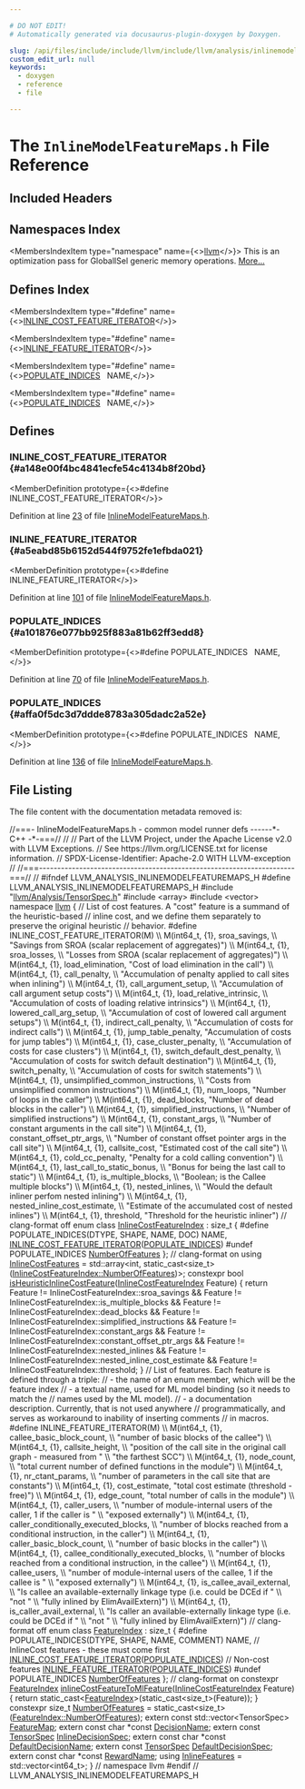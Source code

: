 ```yaml
---

# DO NOT EDIT!
# Automatically generated via docusaurus-plugin-doxygen by Doxygen.

slug: /api/files/include/include/llvm/include/llvm/analysis/inlinemodelfeaturemaps-h
custom_edit_url: null
keywords:
  - doxygen
  - reference
  - file

---
```





# The `InlineModelFeatureMaps.h` File Reference

<DoxygenPage pluginConfig={pluginConfig}>



## Included Headers

<IncludesList>
<IncludesListItem
  filePath="llvm/Analysis/TensorSpec.h"
  permalink="/docs/api/files/include/include/llvm/include/llvm/analysis/tensorspec-h"
  isLocal="true" />
<IncludesListItem
  filePath="array"
  permalink=""
  isLocal="false" />
<IncludesListItem
  filePath="vector"
  permalink=""
  isLocal="false" />
</IncludesList>

## Namespaces Index

<MembersIndex>

<MembersIndexItem
  type="namespace"
  name={<><a href="/docs/api/namespaces/llvm">llvm</a></>}>
This is an optimization pass for GlobalISel generic memory operations. <a href="/docs/api/namespaces/llvm/#details">More...</a>
</MembersIndexItem>

</MembersIndex>

## Defines Index

<MembersIndex>

<MembersIndexItem
  type="#define"
  name={<><a href="#a148e00f4bc4841ecfe54c4134b8f20bd">INLINE&#95;COST&#95;FEATURE&#95;ITERATOR</a></>}>
</MembersIndexItem>

<MembersIndexItem
  type="#define"
  name={<><a href="#a5eabd85b6152d544f9752fe1efbda021">INLINE&#95;FEATURE&#95;ITERATOR</a></>}>
</MembersIndexItem>

<MembersIndexItem
  type="#define"
  name={<><a href="#a101876e077bb925f883a81b62ff3edd8">POPULATE&#95;INDICES</a>&nbsp;&nbsp;&nbsp;NAME,</>}>
</MembersIndexItem>

<MembersIndexItem
  type="#define"
  name={<><a href="#affa0f5dc3d7ddde8783a305dadc2a52e">POPULATE&#95;INDICES</a>&nbsp;&nbsp;&nbsp;NAME,</>}>
</MembersIndexItem>

</MembersIndex>


<SectionDefinition>

## Defines

### INLINE&#95;COST&#95;FEATURE&#95;ITERATOR {#a148e00f4bc4841ecfe54c4134b8f20bd}

<MemberDefinition
  prototype={<>#define INLINE&#95;COST&#95;FEATURE&#95;ITERATOR</>}>

Definition at line <a href="#l00023">23</a> of file <a href="/docs/api/files/include/include/llvm/include/llvm/analysis/inlinemodelfeaturemaps-h">InlineModelFeatureMaps.h</a>.
</MemberDefinition>

### INLINE&#95;FEATURE&#95;ITERATOR {#a5eabd85b6152d544f9752fe1efbda021}

<MemberDefinition
  prototype={<>#define INLINE&#95;FEATURE&#95;ITERATOR</>}>

Definition at line <a href="#l00101">101</a> of file <a href="/docs/api/files/include/include/llvm/include/llvm/analysis/inlinemodelfeaturemaps-h">InlineModelFeatureMaps.h</a>.
</MemberDefinition>

### POPULATE&#95;INDICES {#a101876e077bb925f883a81b62ff3edd8}

<MemberDefinition
  prototype={<>#define POPULATE&#95;INDICES&nbsp;&nbsp;&nbsp;NAME,</>}>

Definition at line <a href="#l00070">70</a> of file <a href="/docs/api/files/include/include/llvm/include/llvm/analysis/inlinemodelfeaturemaps-h">InlineModelFeatureMaps.h</a>.
</MemberDefinition>

### POPULATE&#95;INDICES {#affa0f5dc3d7ddde8783a305dadc2a52e}

<MemberDefinition
  prototype={<>#define POPULATE&#95;INDICES&nbsp;&nbsp;&nbsp;NAME,</>}>

Definition at line <a href="#l00136">136</a> of file <a href="/docs/api/files/include/include/llvm/include/llvm/analysis/inlinemodelfeaturemaps-h">InlineModelFeatureMaps.h</a>.
</MemberDefinition>

</SectionDefinition>

## File Listing

The file content with the documentation metadata removed is:

<ProgramListing>

<Link id="l00001" /><CodeLine lineNumber="1"><Highlight kind="comment">//===- InlineModelFeatureMaps.h - common model runner defs ------&#42;- C++ -&#42;-===//</Highlight><Highlight kind="normal"></Highlight></CodeLine>
<Link id="l00002" /><CodeLine lineNumber="2"><Highlight kind="normal"></Highlight><Highlight kind="comment">//</Highlight><Highlight kind="normal"></Highlight></CodeLine>
<Link id="l00003" /><CodeLine lineNumber="3"><Highlight kind="normal"></Highlight><Highlight kind="comment">// Part of the LLVM Project, under the Apache License v2.0 with LLVM Exceptions.</Highlight><Highlight kind="normal"></Highlight></CodeLine>
<Link id="l00004" /><CodeLine lineNumber="4"><Highlight kind="normal"></Highlight><Highlight kind="comment">// See https://llvm.org/LICENSE.txt for license information.</Highlight><Highlight kind="normal"></Highlight></CodeLine>
<Link id="l00005" /><CodeLine lineNumber="5"><Highlight kind="normal"></Highlight><Highlight kind="comment">// SPDX-License-Identifier: Apache-2.0 WITH LLVM-exception</Highlight><Highlight kind="normal"></Highlight></CodeLine>
<Link id="l00006" /><CodeLine lineNumber="6"><Highlight kind="normal"></Highlight><Highlight kind="comment">//</Highlight><Highlight kind="normal"></Highlight></CodeLine>
<Link id="l00007" /><CodeLine lineNumber="7"><Highlight kind="normal"></Highlight><Highlight kind="comment">//===----------------------------------------------------------------------===//</Highlight><Highlight kind="normal"></Highlight></CodeLine>
<Link id="l00008" /><CodeLine lineNumber="8"><Highlight kind="normal"></Highlight><Highlight kind="comment">//</Highlight><Highlight kind="normal"></Highlight></CodeLine>
<Link id="l00009" /><CodeLine lineNumber="9"><Highlight kind="normal"></Highlight></CodeLine>
<Link id="l00010" /><CodeLine lineNumber="10"><Highlight kind="normal"></Highlight><Highlight kind="preprocessor">#ifndef LLVM&#95;ANALYSIS&#95;INLINEMODELFEATUREMAPS&#95;H</Highlight><Highlight kind="normal"></Highlight></CodeLine>
<Link id="l00011" /><CodeLine lineNumber="11"><Highlight kind="normal"></Highlight><Highlight kind="preprocessor">#define LLVM&#95;ANALYSIS&#95;INLINEMODELFEATUREMAPS&#95;H</Highlight><Highlight kind="normal"></Highlight></CodeLine>
<Link id="l00012" /><CodeLine lineNumber="12"><Highlight kind="normal"></Highlight></CodeLine>
<Link id="l00013" /><CodeLine lineNumber="13"><Highlight kind="normal"></Highlight><Highlight kind="preprocessor">#include &quot;<a href="/docs/api/files/include/include/llvm/include/llvm/analysis/tensorspec-h">llvm/Analysis/TensorSpec.h</a>&quot;</Highlight><Highlight kind="normal"></Highlight></CodeLine>
<Link id="l00014" /><CodeLine lineNumber="14"><Highlight kind="normal"></Highlight></CodeLine>
<Link id="l00015" /><CodeLine lineNumber="15"><Highlight kind="normal"></Highlight><Highlight kind="preprocessor">#include &lt;array&gt;</Highlight><Highlight kind="normal"></Highlight></CodeLine>
<Link id="l00016" /><CodeLine lineNumber="16"><Highlight kind="normal"></Highlight><Highlight kind="preprocessor">#include &lt;vector&gt;</Highlight><Highlight kind="normal"></Highlight></CodeLine>
<Link id="l00017" /><CodeLine lineNumber="17"><Highlight kind="normal"></Highlight></CodeLine>
<Link id="l00018" /><CodeLine lineNumber="18"><Highlight kind="normal"></Highlight><Highlight kind="keyword">namespace </Highlight><Highlight kind="normal"><a href="/docs/api/namespaces/llvm">llvm</a> &#123;</Highlight></CodeLine>
<Link id="l00019" /><CodeLine lineNumber="19"><Highlight kind="normal"></Highlight></CodeLine>
<Link id="l00020" /><CodeLine lineNumber="20"><Highlight kind="normal"></Highlight><Highlight kind="comment">// List of cost features. A &quot;cost&quot; feature is a summand of the heuristic-based</Highlight><Highlight kind="normal"></Highlight></CodeLine>
<Link id="l00021" /><CodeLine lineNumber="21"><Highlight kind="normal"></Highlight><Highlight kind="comment">// inline cost, and we define them separately to preserve the original heuristic</Highlight><Highlight kind="normal"></Highlight></CodeLine>
<Link id="l00022" /><CodeLine lineNumber="22"><Highlight kind="normal"></Highlight><Highlight kind="comment">// behavior.</Highlight><Highlight kind="normal"></Highlight></CodeLine>
<Link id="l00023" /><CodeLine lineNumber="23" lineLink="#a148e00f4bc4841ecfe54c4134b8f20bd"><Highlight kind="normal"></Highlight><Highlight kind="preprocessor">#define INLINE&#95;COST&#95;FEATURE&#95;ITERATOR(M)                                        \\</Highlight></CodeLine>
<Link id="l00024" /><CodeLine lineNumber="24"><Highlight kind="preprocessor">  M(int64&#95;t, &#123;1&#125;, sroa&#95;savings,                                                \\</Highlight></CodeLine>
<Link id="l00025" /><CodeLine lineNumber="25"><Highlight kind="preprocessor">    &quot;Savings from SROA (scalar replacement of aggregates)&quot;)                    \\</Highlight></CodeLine>
<Link id="l00026" /><CodeLine lineNumber="26"><Highlight kind="preprocessor">  M(int64&#95;t, &#123;1&#125;, sroa&#95;losses,                                                 \\</Highlight></CodeLine>
<Link id="l00027" /><CodeLine lineNumber="27"><Highlight kind="preprocessor">    &quot;Losses from SROA (scalar replacement of aggregates)&quot;)                     \\</Highlight></CodeLine>
<Link id="l00028" /><CodeLine lineNumber="28"><Highlight kind="preprocessor">  M(int64&#95;t, &#123;1&#125;, load&#95;elimination, &quot;Cost of load elimination in the call&quot;)    \\</Highlight></CodeLine>
<Link id="l00029" /><CodeLine lineNumber="29"><Highlight kind="preprocessor">  M(int64&#95;t, &#123;1&#125;, call&#95;penalty,                                                \\</Highlight></CodeLine>
<Link id="l00030" /><CodeLine lineNumber="30"><Highlight kind="preprocessor">    &quot;Accumulation of penalty applied to call sites when inlining&quot;)             \\</Highlight></CodeLine>
<Link id="l00031" /><CodeLine lineNumber="31"><Highlight kind="preprocessor">  M(int64&#95;t, &#123;1&#125;, call&#95;argument&#95;setup,                                         \\</Highlight></CodeLine>
<Link id="l00032" /><CodeLine lineNumber="32"><Highlight kind="preprocessor">    &quot;Accumulation of call argument setup costs&quot;)                               \\</Highlight></CodeLine>
<Link id="l00033" /><CodeLine lineNumber="33"><Highlight kind="preprocessor">  M(int64&#95;t, &#123;1&#125;, load&#95;relative&#95;intrinsic,                                     \\</Highlight></CodeLine>
<Link id="l00034" /><CodeLine lineNumber="34"><Highlight kind="preprocessor">    &quot;Accumulation of costs of loading relative intrinsics&quot;)                    \\</Highlight></CodeLine>
<Link id="l00035" /><CodeLine lineNumber="35"><Highlight kind="preprocessor">  M(int64&#95;t, &#123;1&#125;, lowered&#95;call&#95;arg&#95;setup,                                      \\</Highlight></CodeLine>
<Link id="l00036" /><CodeLine lineNumber="36"><Highlight kind="preprocessor">    &quot;Accumulation of cost of lowered call argument setups&quot;)                    \\</Highlight></CodeLine>
<Link id="l00037" /><CodeLine lineNumber="37"><Highlight kind="preprocessor">  M(int64&#95;t, &#123;1&#125;, indirect&#95;call&#95;penalty,                                       \\</Highlight></CodeLine>
<Link id="l00038" /><CodeLine lineNumber="38"><Highlight kind="preprocessor">    &quot;Accumulation of costs for indirect calls&quot;)                                \\</Highlight></CodeLine>
<Link id="l00039" /><CodeLine lineNumber="39"><Highlight kind="preprocessor">  M(int64&#95;t, &#123;1&#125;, jump&#95;table&#95;penalty, &quot;Accumulation of costs for jump tables&quot;) \\</Highlight></CodeLine>
<Link id="l00040" /><CodeLine lineNumber="40"><Highlight kind="preprocessor">  M(int64&#95;t, &#123;1&#125;, case&#95;cluster&#95;penalty,                                        \\</Highlight></CodeLine>
<Link id="l00041" /><CodeLine lineNumber="41"><Highlight kind="preprocessor">    &quot;Accumulation of costs for case clusters&quot;)                                 \\</Highlight></CodeLine>
<Link id="l00042" /><CodeLine lineNumber="42"><Highlight kind="preprocessor">  M(int64&#95;t, &#123;1&#125;, switch&#95;default&#95;dest&#95;penalty,                                 \\</Highlight></CodeLine>
<Link id="l00043" /><CodeLine lineNumber="43"><Highlight kind="preprocessor">    &quot;Accumulation of costs for switch default destination&quot;)                    \\</Highlight></CodeLine>
<Link id="l00044" /><CodeLine lineNumber="44"><Highlight kind="preprocessor">  M(int64&#95;t, &#123;1&#125;, switch&#95;penalty,                                              \\</Highlight></CodeLine>
<Link id="l00045" /><CodeLine lineNumber="45"><Highlight kind="preprocessor">    &quot;Accumulation of costs for switch statements&quot;)                             \\</Highlight></CodeLine>
<Link id="l00046" /><CodeLine lineNumber="46"><Highlight kind="preprocessor">  M(int64&#95;t, &#123;1&#125;, unsimplified&#95;common&#95;instructions,                            \\</Highlight></CodeLine>
<Link id="l00047" /><CodeLine lineNumber="47"><Highlight kind="preprocessor">    &quot;Costs from unsimplified common instructions&quot;)                             \\</Highlight></CodeLine>
<Link id="l00048" /><CodeLine lineNumber="48"><Highlight kind="preprocessor">  M(int64&#95;t, &#123;1&#125;, num&#95;loops, &quot;Number of loops in the caller&quot;)                  \\</Highlight></CodeLine>
<Link id="l00049" /><CodeLine lineNumber="49"><Highlight kind="preprocessor">  M(int64&#95;t, &#123;1&#125;, dead&#95;blocks, &quot;Number of dead blocks in the caller&quot;)          \\</Highlight></CodeLine>
<Link id="l00050" /><CodeLine lineNumber="50"><Highlight kind="preprocessor">  M(int64&#95;t, &#123;1&#125;, simplified&#95;instructions,                                     \\</Highlight></CodeLine>
<Link id="l00051" /><CodeLine lineNumber="51"><Highlight kind="preprocessor">    &quot;Number of simplified instructions&quot;)                                       \\</Highlight></CodeLine>
<Link id="l00052" /><CodeLine lineNumber="52"><Highlight kind="preprocessor">  M(int64&#95;t, &#123;1&#125;, constant&#95;args,                                               \\</Highlight></CodeLine>
<Link id="l00053" /><CodeLine lineNumber="53"><Highlight kind="preprocessor">    &quot;Number of constant arguments in the call site&quot;)                           \\</Highlight></CodeLine>
<Link id="l00054" /><CodeLine lineNumber="54"><Highlight kind="preprocessor">  M(int64&#95;t, &#123;1&#125;, constant&#95;offset&#95;ptr&#95;args,                                    \\</Highlight></CodeLine>
<Link id="l00055" /><CodeLine lineNumber="55"><Highlight kind="preprocessor">    &quot;Number of constant offset pointer args in the call site&quot;)                 \\</Highlight></CodeLine>
<Link id="l00056" /><CodeLine lineNumber="56"><Highlight kind="preprocessor">  M(int64&#95;t, &#123;1&#125;, callsite&#95;cost, &quot;Estimated cost of the call site&quot;)            \\</Highlight></CodeLine>
<Link id="l00057" /><CodeLine lineNumber="57"><Highlight kind="preprocessor">  M(int64&#95;t, &#123;1&#125;, cold&#95;cc&#95;penalty, &quot;Penalty for a cold calling convention&quot;)    \\</Highlight></CodeLine>
<Link id="l00058" /><CodeLine lineNumber="58"><Highlight kind="preprocessor">  M(int64&#95;t, &#123;1&#125;, last&#95;call&#95;to&#95;static&#95;bonus,                                   \\</Highlight></CodeLine>
<Link id="l00059" /><CodeLine lineNumber="59"><Highlight kind="preprocessor">    &quot;Bonus for being the last call to static&quot;)                                 \\</Highlight></CodeLine>
<Link id="l00060" /><CodeLine lineNumber="60"><Highlight kind="preprocessor">  M(int64&#95;t, &#123;1&#125;, is&#95;multiple&#95;blocks,                                          \\</Highlight></CodeLine>
<Link id="l00061" /><CodeLine lineNumber="61"><Highlight kind="preprocessor">    &quot;Boolean; is the Callee multiple blocks&quot;)                                  \\</Highlight></CodeLine>
<Link id="l00062" /><CodeLine lineNumber="62"><Highlight kind="preprocessor">  M(int64&#95;t, &#123;1&#125;, nested&#95;inlines,                                              \\</Highlight></CodeLine>
<Link id="l00063" /><CodeLine lineNumber="63"><Highlight kind="preprocessor">    &quot;Would the default inliner perfom nested inlining&quot;)                        \\</Highlight></CodeLine>
<Link id="l00064" /><CodeLine lineNumber="64"><Highlight kind="preprocessor">  M(int64&#95;t, &#123;1&#125;, nested&#95;inline&#95;cost&#95;estimate,                                 \\</Highlight></CodeLine>
<Link id="l00065" /><CodeLine lineNumber="65"><Highlight kind="preprocessor">    &quot;Estimate of the accumulated cost of nested inlines&quot;)                      \\</Highlight></CodeLine>
<Link id="l00066" /><CodeLine lineNumber="66"><Highlight kind="preprocessor">  M(int64&#95;t, &#123;1&#125;, threshold, &quot;Threshold for the heuristic inliner&quot;)</Highlight><Highlight kind="normal"></Highlight></CodeLine>
<Link id="l00067" /><CodeLine lineNumber="67"><Highlight kind="normal"></Highlight></CodeLine>
<Link id="l00068" /><CodeLine lineNumber="68"><Highlight kind="normal"></Highlight><Highlight kind="comment">// clang-format off</Highlight><Highlight kind="normal"></Highlight></CodeLine>
<Link id="l00069" /><CodeLine lineNumber="69" lineLink="/docs/api/namespaces/llvm/#a7ef78f96e07a124af3b346d8df9010cc"><Highlight kind="normal"></Highlight><Highlight kind="keyword">enum class</Highlight><Highlight kind="normal"> <a href="/docs/api/namespaces/llvm/#a7ef78f96e07a124af3b346d8df9010cc">InlineCostFeatureIndex</a> : </Highlight><Highlight kind="keywordtype">size&#95;t</Highlight><Highlight kind="normal"> &#123;</Highlight></CodeLine>
<Link id="l00070" /><CodeLine lineNumber="70" lineLink="#a101876e077bb925f883a81b62ff3edd8"><Highlight kind="normal"></Highlight><Highlight kind="preprocessor">#define POPULATE&#95;INDICES(DTYPE, SHAPE, NAME, DOC) NAME,</Highlight><Highlight kind="normal"></Highlight></CodeLine>
<Link id="l00071" /><CodeLine lineNumber="71"><Highlight kind="normal">  <a href="#a148e00f4bc4841ecfe54c4134b8f20bd">INLINE&#95;COST&#95;FEATURE&#95;ITERATOR</a>(<a href="#a101876e077bb925f883a81b62ff3edd8">POPULATE&#95;INDICES</a>)</Highlight></CodeLine>
<Link id="l00072" /><CodeLine lineNumber="72"><Highlight kind="normal"></Highlight><Highlight kind="preprocessor">#undef POPULATE&#95;INDICES</Highlight><Highlight kind="normal"></Highlight></CodeLine>
<Link id="l00073" /><CodeLine lineNumber="73"><Highlight kind="normal"></Highlight></CodeLine>
<Link id="l00074" /><CodeLine lineNumber="74" lineLink="/docs/api/namespaces/llvm/#a7ef78f96e07a124af3b346d8df9010cca67f61322a0f693e8ff8200717ec6adde"><Highlight kind="normal">  <a href="/docs/api/namespaces/llvm/#a299d467a34db1328efc3b8279e1f435f">NumberOfFeatures</a></Highlight></CodeLine>
<Link id="l00075" /><CodeLine lineNumber="75"><Highlight kind="normal">&#125;;</Highlight></CodeLine>
<Link id="l00076" /><CodeLine lineNumber="76"><Highlight kind="normal"></Highlight><Highlight kind="comment">// clang-format on</Highlight><Highlight kind="normal"></Highlight></CodeLine>
<Link id="l00077" /><CodeLine lineNumber="77"><Highlight kind="normal"></Highlight></CodeLine>
<Link id="l00078" /><CodeLine lineNumber="78" lineLink="/docs/api/namespaces/llvm/#afb378b039e7d3081903c430bc6bafe0e"><Highlight kind="normal"></Highlight><Highlight kind="keyword">using </Highlight><Highlight kind="normal"><a href="/docs/api/namespaces/llvm/#afb378b039e7d3081903c430bc6bafe0e">InlineCostFeatures</a> =</Highlight></CodeLine>
<Link id="l00079" /><CodeLine lineNumber="79"><Highlight kind="normal">    std::array&lt;int,</Highlight></CodeLine>
<Link id="l00080" /><CodeLine lineNumber="80"><Highlight kind="normal">               </Highlight><Highlight kind="keyword">static&#95;cast&lt;</Highlight><Highlight kind="keywordtype">size&#95;t</Highlight><Highlight kind="keyword">&gt;</Highlight><Highlight kind="normal">(<a href="/docs/api/namespaces/llvm/#a7ef78f96e07a124af3b346d8df9010cca67f61322a0f693e8ff8200717ec6adde">InlineCostFeatureIndex::NumberOfFeatures</a>)&gt;;</Highlight></CodeLine>
<Link id="l00081" /><CodeLine lineNumber="81"><Highlight kind="normal"></Highlight></CodeLine>
<Link id="l00082" /><CodeLine lineNumber="82" lineLink="/docs/api/namespaces/llvm/#a5da77a8b9f2da0065995d505aff64e5d"><Highlight kind="normal"></Highlight><Highlight kind="keyword">constexpr</Highlight><Highlight kind="normal"> </Highlight><Highlight kind="keywordtype">bool</Highlight><Highlight kind="normal"> <a href="/docs/api/namespaces/llvm/#a5da77a8b9f2da0065995d505aff64e5d">isHeuristicInlineCostFeature</a>(<a href="/docs/api/namespaces/llvm/#a7ef78f96e07a124af3b346d8df9010cc">InlineCostFeatureIndex</a> Feature) &#123;</Highlight></CodeLine>
<Link id="l00083" /><CodeLine lineNumber="83"><Highlight kind="normal">  </Highlight><Highlight kind="keywordflow">return</Highlight><Highlight kind="normal"> Feature != InlineCostFeatureIndex::sroa&#95;savings &amp;&amp;</Highlight></CodeLine>
<Link id="l00084" /><CodeLine lineNumber="84"><Highlight kind="normal">         Feature != InlineCostFeatureIndex::is&#95;multiple&#95;blocks &amp;&amp;</Highlight></CodeLine>
<Link id="l00085" /><CodeLine lineNumber="85"><Highlight kind="normal">         Feature != InlineCostFeatureIndex::dead&#95;blocks &amp;&amp;</Highlight></CodeLine>
<Link id="l00086" /><CodeLine lineNumber="86"><Highlight kind="normal">         Feature != InlineCostFeatureIndex::simplified&#95;instructions &amp;&amp;</Highlight></CodeLine>
<Link id="l00087" /><CodeLine lineNumber="87"><Highlight kind="normal">         Feature != InlineCostFeatureIndex::constant&#95;args &amp;&amp;</Highlight></CodeLine>
<Link id="l00088" /><CodeLine lineNumber="88"><Highlight kind="normal">         Feature != InlineCostFeatureIndex::constant&#95;offset&#95;ptr&#95;args &amp;&amp;</Highlight></CodeLine>
<Link id="l00089" /><CodeLine lineNumber="89"><Highlight kind="normal">         Feature != InlineCostFeatureIndex::nested&#95;inlines &amp;&amp;</Highlight></CodeLine>
<Link id="l00090" /><CodeLine lineNumber="90"><Highlight kind="normal">         Feature != InlineCostFeatureIndex::nested&#95;inline&#95;cost&#95;estimate &amp;&amp;</Highlight></CodeLine>
<Link id="l00091" /><CodeLine lineNumber="91"><Highlight kind="normal">         Feature != InlineCostFeatureIndex::threshold;</Highlight></CodeLine>
<Link id="l00092" /><CodeLine lineNumber="92"><Highlight kind="normal">&#125;</Highlight></CodeLine>
<Link id="l00093" /><CodeLine lineNumber="93"><Highlight kind="normal"></Highlight></CodeLine>
<Link id="l00094" /><CodeLine lineNumber="94"><Highlight kind="normal"></Highlight><Highlight kind="comment">// List of features. Each feature is defined through a triple:</Highlight><Highlight kind="normal"></Highlight></CodeLine>
<Link id="l00095" /><CodeLine lineNumber="95"><Highlight kind="normal"></Highlight><Highlight kind="comment">// - the name of an enum member, which will be the feature index</Highlight><Highlight kind="normal"></Highlight></CodeLine>
<Link id="l00096" /><CodeLine lineNumber="96"><Highlight kind="normal"></Highlight><Highlight kind="comment">// - a textual name, used for ML model binding (so it needs to match the</Highlight><Highlight kind="normal"></Highlight></CodeLine>
<Link id="l00097" /><CodeLine lineNumber="97"><Highlight kind="normal"></Highlight><Highlight kind="comment">// names used by the ML model).</Highlight><Highlight kind="normal"></Highlight></CodeLine>
<Link id="l00098" /><CodeLine lineNumber="98"><Highlight kind="normal"></Highlight><Highlight kind="comment">// - a documentation description. Currently, that is not used anywhere</Highlight><Highlight kind="normal"></Highlight></CodeLine>
<Link id="l00099" /><CodeLine lineNumber="99"><Highlight kind="normal"></Highlight><Highlight kind="comment">// programmatically, and serves as workaround to inability of inserting comments</Highlight><Highlight kind="normal"></Highlight></CodeLine>
<Link id="l00100" /><CodeLine lineNumber="100"><Highlight kind="normal"></Highlight><Highlight kind="comment">// in macros.</Highlight><Highlight kind="normal"></Highlight></CodeLine>
<Link id="l00101" /><CodeLine lineNumber="101" lineLink="#a5eabd85b6152d544f9752fe1efbda021"><Highlight kind="normal"></Highlight><Highlight kind="preprocessor">#define INLINE&#95;FEATURE&#95;ITERATOR(M)                                             \\</Highlight></CodeLine>
<Link id="l00102" /><CodeLine lineNumber="102"><Highlight kind="preprocessor">  M(int64&#95;t, &#123;1&#125;, callee&#95;basic&#95;block&#95;count,                                    \\</Highlight></CodeLine>
<Link id="l00103" /><CodeLine lineNumber="103"><Highlight kind="preprocessor">    &quot;number of basic blocks of the callee&quot;)                                    \\</Highlight></CodeLine>
<Link id="l00104" /><CodeLine lineNumber="104"><Highlight kind="preprocessor">  M(int64&#95;t, &#123;1&#125;, callsite&#95;height,                                             \\</Highlight></CodeLine>
<Link id="l00105" /><CodeLine lineNumber="105"><Highlight kind="preprocessor">    &quot;position of the call site in the original call graph - measured from &quot;    \\</Highlight></CodeLine>
<Link id="l00106" /><CodeLine lineNumber="106"><Highlight kind="preprocessor">    &quot;the farthest SCC&quot;)                                                        \\</Highlight></CodeLine>
<Link id="l00107" /><CodeLine lineNumber="107"><Highlight kind="preprocessor">  M(int64&#95;t, &#123;1&#125;, node&#95;count,                                                  \\</Highlight></CodeLine>
<Link id="l00108" /><CodeLine lineNumber="108"><Highlight kind="preprocessor">    &quot;total current number of defined functions in the module&quot;)                 \\</Highlight></CodeLine>
<Link id="l00109" /><CodeLine lineNumber="109"><Highlight kind="preprocessor">  M(int64&#95;t, &#123;1&#125;, nr&#95;ctant&#95;params,                                             \\</Highlight></CodeLine>
<Link id="l00110" /><CodeLine lineNumber="110"><Highlight kind="preprocessor">    &quot;number of parameters in the call site that are constants&quot;)                \\</Highlight></CodeLine>
<Link id="l00111" /><CodeLine lineNumber="111"><Highlight kind="preprocessor">  M(int64&#95;t, &#123;1&#125;, cost&#95;estimate, &quot;total cost estimate (threshold - free)&quot;)     \\</Highlight></CodeLine>
<Link id="l00112" /><CodeLine lineNumber="112"><Highlight kind="preprocessor">  M(int64&#95;t, &#123;1&#125;, edge&#95;count, &quot;total number of calls in the module&quot;)           \\</Highlight></CodeLine>
<Link id="l00113" /><CodeLine lineNumber="113"><Highlight kind="preprocessor">  M(int64&#95;t, &#123;1&#125;, caller&#95;users,                                                \\</Highlight></CodeLine>
<Link id="l00114" /><CodeLine lineNumber="114"><Highlight kind="preprocessor">    &quot;number of module-internal users of the caller, 1 if the caller is &quot;      \\</Highlight></CodeLine>
<Link id="l00115" /><CodeLine lineNumber="115"><Highlight kind="preprocessor">    &quot;exposed externally&quot;)                                                      \\</Highlight></CodeLine>
<Link id="l00116" /><CodeLine lineNumber="116"><Highlight kind="preprocessor">  M(int64&#95;t, &#123;1&#125;, caller&#95;conditionally&#95;executed&#95;blocks,                        \\</Highlight></CodeLine>
<Link id="l00117" /><CodeLine lineNumber="117"><Highlight kind="preprocessor">    &quot;number of blocks reached from a conditional instruction, in the caller&quot;)  \\</Highlight></CodeLine>
<Link id="l00118" /><CodeLine lineNumber="118"><Highlight kind="preprocessor">  M(int64&#95;t, &#123;1&#125;, caller&#95;basic&#95;block&#95;count,                                    \\</Highlight></CodeLine>
<Link id="l00119" /><CodeLine lineNumber="119"><Highlight kind="preprocessor">    &quot;number of basic blocks in the caller&quot;)                                    \\</Highlight></CodeLine>
<Link id="l00120" /><CodeLine lineNumber="120"><Highlight kind="preprocessor">  M(int64&#95;t, &#123;1&#125;, callee&#95;conditionally&#95;executed&#95;blocks,                        \\</Highlight></CodeLine>
<Link id="l00121" /><CodeLine lineNumber="121"><Highlight kind="preprocessor">    &quot;number of blocks reached from a conditional instruction, in the callee&quot;)  \\</Highlight></CodeLine>
<Link id="l00122" /><CodeLine lineNumber="122"><Highlight kind="preprocessor">  M(int64&#95;t, &#123;1&#125;, callee&#95;users,                                                \\</Highlight></CodeLine>
<Link id="l00123" /><CodeLine lineNumber="123"><Highlight kind="preprocessor">    &quot;number of module-internal users of the callee, 1 if the callee is &quot;      \\</Highlight></CodeLine>
<Link id="l00124" /><CodeLine lineNumber="124"><Highlight kind="preprocessor">    &quot;exposed externally&quot;)                                                      \\</Highlight></CodeLine>
<Link id="l00125" /><CodeLine lineNumber="125"><Highlight kind="preprocessor">  M(int64&#95;t, &#123;1&#125;, is&#95;callee&#95;avail&#95;external,                                    \\</Highlight></CodeLine>
<Link id="l00126" /><CodeLine lineNumber="126"><Highlight kind="preprocessor">    &quot;Is callee an available-externally linkage type (i.e. could be DCEd if &quot;   \\</Highlight></CodeLine>
<Link id="l00127" /><CodeLine lineNumber="127"><Highlight kind="preprocessor">    &quot;not &quot;                                                                     \\</Highlight></CodeLine>
<Link id="l00128" /><CodeLine lineNumber="128"><Highlight kind="preprocessor">    &quot;fully inlined by ElimAvailExtern)&quot;)                                       \\</Highlight></CodeLine>
<Link id="l00129" /><CodeLine lineNumber="129"><Highlight kind="preprocessor">  M(int64&#95;t, &#123;1&#125;, is&#95;caller&#95;avail&#95;external,                                    \\</Highlight></CodeLine>
<Link id="l00130" /><CodeLine lineNumber="130"><Highlight kind="preprocessor">    &quot;Is caller an available-externally linkage type (i.e. could be DCEd if &quot;   \\</Highlight></CodeLine>
<Link id="l00131" /><CodeLine lineNumber="131"><Highlight kind="preprocessor">    &quot;not &quot;                                                                     \\</Highlight></CodeLine>
<Link id="l00132" /><CodeLine lineNumber="132"><Highlight kind="preprocessor">    &quot;fully inlined by ElimAvailExtern)&quot;)</Highlight><Highlight kind="normal"></Highlight></CodeLine>
<Link id="l00133" /><CodeLine lineNumber="133"><Highlight kind="normal"></Highlight></CodeLine>
<Link id="l00134" /><CodeLine lineNumber="134"><Highlight kind="normal"></Highlight><Highlight kind="comment">// clang-format off</Highlight><Highlight kind="normal"></Highlight></CodeLine>
<Link id="l00135" /><CodeLine lineNumber="135" lineLink="/docs/api/namespaces/llvm/#aab4d7321fbae116ee906bc9a1c29b3c7"><Highlight kind="normal"></Highlight><Highlight kind="keyword">enum class</Highlight><Highlight kind="normal"> <a href="/docs/api/namespaces/llvm/#aab4d7321fbae116ee906bc9a1c29b3c7">FeatureIndex</a> : </Highlight><Highlight kind="keywordtype">size&#95;t</Highlight><Highlight kind="normal"> &#123;</Highlight></CodeLine>
<Link id="l00136" /><CodeLine lineNumber="136"><Highlight kind="normal"></Highlight><Highlight kind="preprocessor">#define POPULATE&#95;INDICES(DTYPE, SHAPE, NAME, COMMENT) NAME,</Highlight><Highlight kind="normal"></Highlight></CodeLine>
<Link id="l00137" /><CodeLine lineNumber="137"><Highlight kind="normal"></Highlight><Highlight kind="comment">// InlineCost features - these must come first</Highlight><Highlight kind="normal"></Highlight></CodeLine>
<Link id="l00138" /><CodeLine lineNumber="138"><Highlight kind="normal">  <a href="#a148e00f4bc4841ecfe54c4134b8f20bd">INLINE&#95;COST&#95;FEATURE&#95;ITERATOR</a>(<a href="#a101876e077bb925f883a81b62ff3edd8">POPULATE&#95;INDICES</a>)</Highlight></CodeLine>
<Link id="l00139" /><CodeLine lineNumber="139"><Highlight kind="normal"></Highlight></CodeLine>
<Link id="l00140" /><CodeLine lineNumber="140"><Highlight kind="normal"></Highlight><Highlight kind="comment">// Non-cost features</Highlight><Highlight kind="normal"></Highlight></CodeLine>
<Link id="l00141" /><CodeLine lineNumber="141"><Highlight kind="normal">  <a href="#a5eabd85b6152d544f9752fe1efbda021">INLINE&#95;FEATURE&#95;ITERATOR</a>(<a href="#a101876e077bb925f883a81b62ff3edd8">POPULATE&#95;INDICES</a>)</Highlight></CodeLine>
<Link id="l00142" /><CodeLine lineNumber="142"><Highlight kind="normal"></Highlight><Highlight kind="preprocessor">#undef POPULATE&#95;INDICES</Highlight><Highlight kind="normal"></Highlight></CodeLine>
<Link id="l00143" /><CodeLine lineNumber="143"><Highlight kind="normal"></Highlight></CodeLine>
<Link id="l00144" /><CodeLine lineNumber="144" lineLink="/docs/api/namespaces/llvm/#aab4d7321fbae116ee906bc9a1c29b3c7a67f61322a0f693e8ff8200717ec6adde"><Highlight kind="normal">  <a href="/docs/api/namespaces/llvm/#a299d467a34db1328efc3b8279e1f435f">NumberOfFeatures</a></Highlight></CodeLine>
<Link id="l00145" /><CodeLine lineNumber="145"><Highlight kind="normal">&#125;;</Highlight></CodeLine>
<Link id="l00146" /><CodeLine lineNumber="146"><Highlight kind="normal"></Highlight><Highlight kind="comment">// clang-format on</Highlight><Highlight kind="normal"></Highlight></CodeLine>
<Link id="l00147" /><CodeLine lineNumber="147"><Highlight kind="normal"></Highlight></CodeLine>
<Link id="l00148" /><CodeLine lineNumber="148"><Highlight kind="normal"></Highlight><Highlight kind="keyword">constexpr</Highlight><Highlight kind="normal"> <a href="/docs/api/namespaces/llvm/#aab4d7321fbae116ee906bc9a1c29b3c7">FeatureIndex</a></Highlight></CodeLine>
<Link id="l00149" /><CodeLine lineNumber="149" lineLink="/docs/api/namespaces/llvm/#a087651f2fd9aa01317b1380f4fb896a2"><Highlight kind="normal"><a href="/docs/api/namespaces/llvm/#a087651f2fd9aa01317b1380f4fb896a2">inlineCostFeatureToMlFeature</a>(<a href="/docs/api/namespaces/llvm/#a7ef78f96e07a124af3b346d8df9010cc">InlineCostFeatureIndex</a> Feature) &#123;</Highlight></CodeLine>
<Link id="l00150" /><CodeLine lineNumber="150"><Highlight kind="normal">  </Highlight><Highlight kind="keywordflow">return</Highlight><Highlight kind="normal"> </Highlight><Highlight kind="keyword">static&#95;cast&lt;</Highlight><Highlight kind="normal"><a href="/docs/api/namespaces/llvm/#aab4d7321fbae116ee906bc9a1c29b3c7">FeatureIndex</a></Highlight><Highlight kind="keyword">&gt;</Highlight><Highlight kind="normal">(</Highlight><Highlight kind="keyword">static&#95;cast&lt;</Highlight><Highlight kind="keywordtype">size&#95;t</Highlight><Highlight kind="keyword">&gt;</Highlight><Highlight kind="normal">(Feature));</Highlight></CodeLine>
<Link id="l00151" /><CodeLine lineNumber="151"><Highlight kind="normal">&#125;</Highlight></CodeLine>
<Link id="l00152" /><CodeLine lineNumber="152"><Highlight kind="normal"></Highlight></CodeLine>
<Link id="l00153" /><CodeLine lineNumber="153" lineLink="/docs/api/namespaces/llvm/#a299d467a34db1328efc3b8279e1f435f"><Highlight kind="normal"></Highlight><Highlight kind="keyword">constexpr</Highlight><Highlight kind="normal"> </Highlight><Highlight kind="keywordtype">size&#95;t</Highlight><Highlight kind="normal"> <a href="/docs/api/namespaces/llvm/#a299d467a34db1328efc3b8279e1f435f">NumberOfFeatures</a> =</Highlight></CodeLine>
<Link id="l00154" /><CodeLine lineNumber="154"><Highlight kind="normal">    </Highlight><Highlight kind="keyword">static&#95;cast&lt;</Highlight><Highlight kind="keywordtype">size&#95;t</Highlight><Highlight kind="keyword">&gt;</Highlight><Highlight kind="normal">(<a href="/docs/api/namespaces/llvm/#aab4d7321fbae116ee906bc9a1c29b3c7a67f61322a0f693e8ff8200717ec6adde">FeatureIndex::NumberOfFeatures</a>);</Highlight></CodeLine>
<Link id="l00155" /><CodeLine lineNumber="155"><Highlight kind="normal"></Highlight></CodeLine>
<Link id="l00156" /><CodeLine lineNumber="156"><Highlight kind="normal"></Highlight><Highlight kind="keyword">extern</Highlight><Highlight kind="normal"> </Highlight><Highlight kind="keyword">const</Highlight><Highlight kind="normal"> std::vector&lt;TensorSpec&gt; <a href="/docs/api/namespaces/llvm/#a8ac326bbf3910d5f456f0b3bbf8de06f">FeatureMap</a>;</Highlight></CodeLine>
<Link id="l00157" /><CodeLine lineNumber="157"><Highlight kind="normal"></Highlight></CodeLine>
<Link id="l00158" /><CodeLine lineNumber="158"><Highlight kind="normal"></Highlight><Highlight kind="keyword">extern</Highlight><Highlight kind="normal"> </Highlight><Highlight kind="keyword">const</Highlight><Highlight kind="normal"> </Highlight><Highlight kind="keywordtype">char</Highlight><Highlight kind="normal"> &#42;</Highlight><Highlight kind="keyword">const</Highlight><Highlight kind="normal"> <a href="/docs/api/namespaces/llvm/#a74754af06fcdbb71b2ddbfaa75ed09c5">DecisionName</a>;</Highlight></CodeLine>
<Link id="l00159" /><CodeLine lineNumber="159"><Highlight kind="normal"></Highlight><Highlight kind="keyword">extern</Highlight><Highlight kind="normal"> </Highlight><Highlight kind="keyword">const</Highlight><Highlight kind="normal"> <a href="/docs/api/classes/llvm/tensorspec">TensorSpec</a> <a href="/docs/api/namespaces/llvm/#aa22d2826f4a9ac07e8c53cad3f0178a6">InlineDecisionSpec</a>;</Highlight></CodeLine>
<Link id="l00160" /><CodeLine lineNumber="160"><Highlight kind="normal"></Highlight><Highlight kind="keyword">extern</Highlight><Highlight kind="normal"> </Highlight><Highlight kind="keyword">const</Highlight><Highlight kind="normal"> </Highlight><Highlight kind="keywordtype">char</Highlight><Highlight kind="normal"> &#42;</Highlight><Highlight kind="keyword">const</Highlight><Highlight kind="normal"> <a href="/docs/api/namespaces/llvm/#a09f08b747caff737ade6a58ada02d2bf">DefaultDecisionName</a>;</Highlight></CodeLine>
<Link id="l00161" /><CodeLine lineNumber="161"><Highlight kind="normal"></Highlight><Highlight kind="keyword">extern</Highlight><Highlight kind="normal"> </Highlight><Highlight kind="keyword">const</Highlight><Highlight kind="normal"> <a href="/docs/api/classes/llvm/tensorspec">TensorSpec</a> <a href="/docs/api/namespaces/llvm/#a663deee77caba960ac2159b86c068b95">DefaultDecisionSpec</a>;</Highlight></CodeLine>
<Link id="l00162" /><CodeLine lineNumber="162"><Highlight kind="normal"></Highlight><Highlight kind="keyword">extern</Highlight><Highlight kind="normal"> </Highlight><Highlight kind="keyword">const</Highlight><Highlight kind="normal"> </Highlight><Highlight kind="keywordtype">char</Highlight><Highlight kind="normal"> &#42;</Highlight><Highlight kind="keyword">const</Highlight><Highlight kind="normal"> <a href="/docs/api/namespaces/llvm/#aa497b131be7719a15bde7cb3192d9bf8">RewardName</a>;</Highlight></CodeLine>
<Link id="l00163" /><CodeLine lineNumber="163"><Highlight kind="normal"></Highlight></CodeLine>
<Link id="l00164" /><CodeLine lineNumber="164" lineLink="/docs/api/namespaces/llvm/#afb8944e59cf8f1a86c639f8f3b2ff1b8"><Highlight kind="normal"></Highlight><Highlight kind="keyword">using </Highlight><Highlight kind="normal"><a href="/docs/api/namespaces/llvm/#afb8944e59cf8f1a86c639f8f3b2ff1b8">InlineFeatures</a> = std::vector&lt;int64&#95;t&gt;;</Highlight></CodeLine>
<Link id="l00165" /><CodeLine lineNumber="165"><Highlight kind="normal"></Highlight></CodeLine>
<Link id="l00166" /><CodeLine lineNumber="166"><Highlight kind="normal">&#125; </Highlight><Highlight kind="comment">// namespace llvm</Highlight><Highlight kind="normal"></Highlight></CodeLine>
<Link id="l00167" /><CodeLine lineNumber="167"><Highlight kind="normal"></Highlight><Highlight kind="preprocessor">#endif </Highlight><Highlight kind="comment">// LLVM&#95;ANALYSIS&#95;INLINEMODELFEATUREMAPS&#95;H</Highlight><Highlight kind="normal"></Highlight></CodeLine>

</ProgramListing>

</DoxygenPage>
